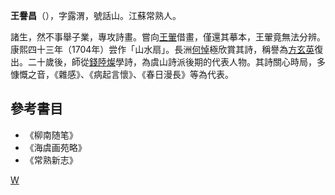 '''王譽昌'''（{{bd|?||1727年||}}），字露渭，號話山。江蘇常熟人。

諸生，然不事舉子業，專攻詩畫。嘗向[[王翬|王翬]]借畫，僅還其摹本，王翬竟無法分辨。康熙四十三年（1704年）尝作「山水扇」。長洲[[何悼|何悼]]極欣賞其詩，稱譽為[[方乾|方玄英]]復出。二十歲後，師從[[錢陸燦|錢陸燦]]學詩，為虞山詩派後期的代表人物。其詩關心時局，多慷慨之音，《雜感》、《病起言懷》、《春日漫長》等為代表。

==參考書目==
* 《柳南随笔》
* 《海虞画苑略》
* 《常熟新志》
[[Category:清朝畫家|W]]